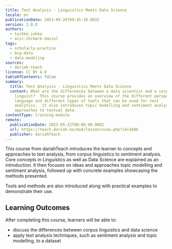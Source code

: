 ```yaml
---
title: Text Analysis - Linguistics Meets Data Science
locale: en
publicationDate: 2023-09-26T09:45:38.893Z
version: 1.0.0
authors:
  - tyrkkö-jukka
  - ocic-ihrmark-daniel
tags:
  - scholarly-practice
  - big-data
  - data-modeling
sources:
  - dariah-teach
license: CC BY 4.0
tableOfContents: false
summary:
  title: Text Analysis - Linguistics Meets Data Science
  content: What are the differences between a data scientist and a corpus
    linguist?  This course provides an overview of the different perspectives on
    language and different types of tools that can be used for text
    analytics.  It also introduces topic modelling and sentiment analysis as
    approaches to textual data.
contentType: training-module
remote:
  publicationDate: 2023-05-22T00:00:00.000Z
  url: https://teach.dariah.eu/mod/lesson/view.php?id=1686
  publisher: dariahTeach
---
```

T﻿his course from dariahTeach introduces the learner to concepts and approaches to text analysis, from corpus linguistics to sentiment analysis.  Core concepts in Linguistics as well as Data Science are explained as an introduction.  It then focuses on ideas and approaches topic modelling and sentiment analysis, followed up with concrete examples showcasing the methods presented.

T﻿ools and methods are also introduced along with practical examples to demonstrate their use.

## L﻿earning Outcomes

A﻿fter completing this course, learners will be able to:

* d﻿iscuss the differences between corpus linguistics and data science
* a﻿pply text analysis techniques, such as sentiment analysis and topic modelling, to a dataset

<ExternalResource title="Interested in learning more?" subtitle="Check out Text Analysis - Linguistics Meets Data Science" url="https://teach.dariah.eu/mod/lesson/view.php?id=1686" />

